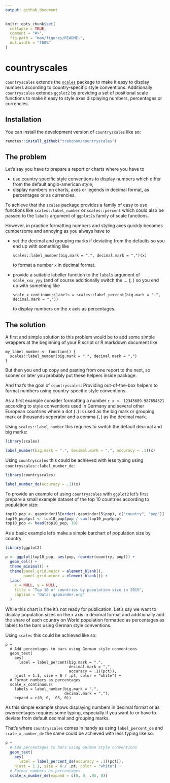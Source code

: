 ```yaml
---
output: github_document
---
```


<!-- README.md is generated from README.Rmd. Please edit that file -->

```r
knitr::opts_chunk$set(
  collapse = TRUE,
  comment = "#>",
  fig.path = "man/figures/README-",
  out.width = "100%"
)
```

# countryscales

<!-- badges: start -->
<!-- badges: end -->

`countryscales` extends the [`scales`](https://scales.r-lib.org) package to make it easy to display 
numbers according to country-specific style conventions. Additionally `countryscales` 
extends `ggplot2` by providing a set of positional scale functions to make it easy to style 
axes displaying numbers, percentages or currencies.

## Installation

You can install the development version of `countryscales` like so:

``` r
remotes::install_github("trekonom/countryscales")
```

## The problem

Let's say you have to prepare a report or charts where you have to

* use country specific style conventions to display numbers which differ 
  from the default anglo-american style,
* display numbers on charts, axes or legends in decimal format, as percentages or as currencies.

To achieve that the `scales` package provides a family of easy to use functions 
like `scales::label_number` or `scales::percent` which could also be passed to the `labels` argument 
of `ggplot2`s family of scale functions.

However, in practice formatting numbers and styling axes 
quickly becomes cumbersome and annoying as you always have to

* set the decimal and grouping marks if deviating from the defaults so you end up with something like
  ```
  scales::label_number(big.mark = ".", decimal.mark = ",")(x)
  ``` 
  to format a number `x` in decimal format.
  
* provide a suitable labeller function to the `labels` argument of `scale_xxx_yyy` (and of 
  course additionally switch the ... (; ) so you end up with something like
  ```
  scale_x_continuous(labels = scales::label_percent(big.mark = ".", decimal.mark = ","))
  ```
  to display numbers on the x axis as percentages.

## The solution

A first and simple solution to this problem would be to add some simple wrappers at 
the beginning of your R script or R markdown document like
```
my_label_number <- function() {
  scales::label_number(big.mark = ".", decimal.mark = ",")
}
```
But then you end up copy and pasting from one report to the next, so sooner or later 
you probably put these helpers inside package. 

And that's the goal of `countryscales`: Providing out-of-the-box helpers to format numbers using country-specific style conventions.

As a first example consider formatting a number `r x <- 12345689.987654321` according to 
style conventions used in Germany and several other European countries where a dot (`.`) 
is used as the big mark or grouping mark or thousands seperator and a comma (`,`) as the decimal mark.

Using `scales::label_number` this requires to switch the default decimal and big marks:
```r
library(scales)

label_number(big.mark = ".", decimal.mark = ",", accuracy = .1)(x)
```

Using `countryscales` this could be achieved with less typing using `countryscales::label_number_de`:

```r
library(countryscales)

label_number_de(accuracy = .1)(x)
```

To provide an example of using `countryscales` with `ggplot2` let's first prepare a small example dataset
of the top 10 countries according to population size:

```r
top10_pop <- gapminder15[order(-gapminder15$pop), c("country", "pop")]
top10_pop$pct <- top10_pop$pop / sum(top10_pop$pop)
top10_pop <- head(top10_pop, 10)
```

As a basic example let's make a simple barchart of population size by country

```r
library(ggplot2)

p <- ggplot(top10_pop, aes(pop, reorder(country, pop))) +
  geom_col() +
  theme_minimal() +
  theme(panel.grid.major = element_blank(), 
        panel.grid.minor = element_blank()) +
  labs(
    x = NULL, y = NULL,
    title = "Top 10 of countries by population size in 2015",
    caption = "Data: gapminder.org"
  )
```
While this chart is fine it's not ready for publication. Let's say we want to display 
population sizes on the x axis in decimal format and additionally add the share of each country on World population formatted as percentages as labels to the bars using German style conventions. 

Using `scales` this could be achieved like so:

```style-scales
p +
  # Add percentages to bars using German style conventions
  geom_text(
    aes(
      label = label_percent(big.mark = ".", 
                            decimal.mark = ",", 
                            accuracy = .1)(pct)), 
    hjust = 1.1, size = 8 / .pt, color = "white") +
  # Format numbers as percentages
  scale_x_continuous(
    labels = label_number(big.mark = ".", 
                          decimal.mark = ","), 
    expand = c(0, 0, .05, 0))
```

As this simple example shows displaying numbers in decimal format or as pwercentages requires some typing, especially if you want to or have to deviate from default decimal and grouping marks. 

That's where `countryscales` comes in handy as using `label_percent_de` and `scale_x_number_de` the same could be achieved with less typing like so:

```r
p +
  # Add percentages to bars using German style conventions
  geom_text(
    aes(
      label = label_percent_de(accuracy = .1)(pct)), 
    hjust = 1.1, size = 8 / .pt, color = "white") +
  # Format numbers as percentages
  scale_x_number_de(expand = c(0, 0, .05, 0))
```
